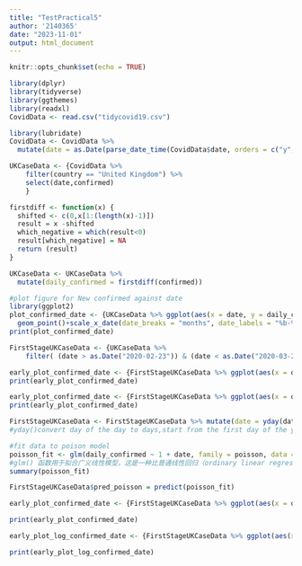 ```yaml
---
title: "TestPractical5"
author: '2140365'
date: "2023-11-01"
output: html_document
---
```


```r
knitr::opts_chunk$set(echo = TRUE)
```


```r
library(dplyr)
library(tidyverse)
library(ggthemes)
library(readxl)
CovidData <- read.csv("tidycovid19.csv")

library(lubridate)
CovidData <- CovidData %>%
  mutate(date = as.Date(parse_date_time(CovidData$date, orders = c("y","ym","ymd","dmy"))))

UKCaseData <- {CovidData %>%
    filter(country == "United Kingdom") %>%
    select(date,confirmed)
    }
```


```r
firstdiff <- function(x) {
  shifted <- c(0,x[1:(length(x)-1)])
  result = x -shifted
  which_negative = which(result<0)
  result[which_negative] = NA
  return (result)
}

UKCaseData <- UKCaseData %>%
  mutate(daily_confirmed = firstdiff(confirmed))

#plot figure for New confirmed against date
library(ggplot2)
plot_confirmed_date <- {UKCaseData %>% ggplot(aes(x = date, y = daily_confirmed))} + 
  geom_point()+scale_x_date(date_breaks = "months", date_labels = "%b-%y")
print(plot_confirmed_date)
```


```r
FirstStageUKCaseData <- {UKCaseData %>%
    filter( (date > as.Date("2020-02-23")) & (date < as.Date("2020-03-24")) )}

early_plot_confirmed_date <- {FirstStageUKCaseData %>% ggplot(aes(x = date, y =daily_confirmed))} + geom_point() + scale_x_date(date_breaks = "weeks", date_labels = "%b-%m-%y")
print(early_plot_confirmed_date)

```


```r
early_plot_confirmed_date <- {FirstStageUKCaseData %>% ggplot(aes(x = date, y = log(daily_confirmed)))} + geom_point() + scale_x_date(breaks = "weeks",date_labels = "%b-%m-%y")
print(early_plot_confirmed_date)

```


```r
FirstStageUKCaseData <- FirstStageUKCaseData %>% mutate(date = yday(date))
#yday()convert day of the day to days,start from the first day of the year

#fit data to poison model
poisson_fit <- glm(daily_confirmed ~ 1 + date, family = poisson, data = FirstStageUKCaseData)
#glm() 函数用于拟合广义线性模型，这是一种比普通线性回归（ordinary linear regression）更为灵活的模型。广义线性模型可以处理因变量不满足正态分布、离散分布（例如二项分布）或其他非正态分布的情况
summary(poisson_fit)
```


```r
FirstStageUKCaseData$pred_poisson = predict(poisson_fit)

early_plot_confirmed_date <- {FirstStageUKCaseData %>% ggplot(aes(x = date,y = daily_confirmed))} + geom_point() + geom_line(aes(y = exp(pred_poisson)), size = 1)

print(early_plot_confirmed_date)

```


```r
early_plot_log_confirmed_date <- {FirstStageUKCaseData %>% ggplot(aes(x = date, y = log(daily_confirmed)))} + geom_point() + geom_line(aes(y = pred_poisson),size = 1)

print(early_plot_log_confirmed_date)
```



